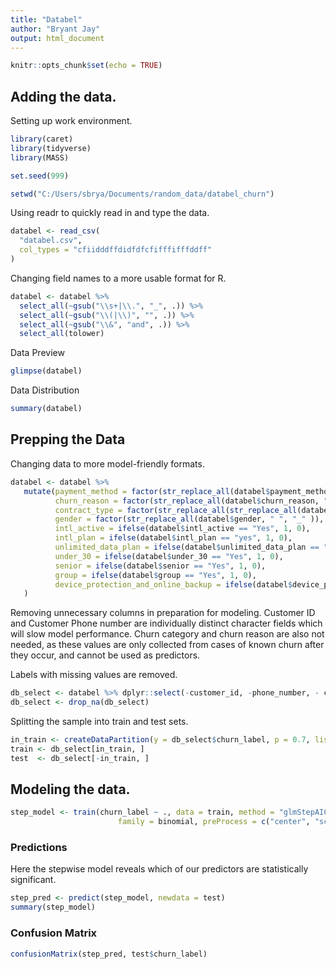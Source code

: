 ---
title: "Databel"
author: "Bryant Jay"
output: html_document
---

```{r setup, include=FALSE}
knitr::opts_chunk$set(echo = TRUE)
```

## Adding the data.

Setting up work environment.

```{r prep, warning = FALSE, message=FALSE}
library(caret)
library(tidyverse)
library(MASS)

set.seed(999)

setwd("C:/Users/sbrya/Documents/random_data/databel_churn")
```

Using readr to quickly read in and type the data.

```{r readr}
databel <- read_csv(
  "databel.csv",
  col_types = "cfiidddffdidfdfcfifffifffddff"
)
```

Changing field names to a more usable format for R.

``` {r names}
databel <- databel %>%  
  select_all(~gsub("\\s+|\\.", "_", .)) %>%
  select_all(~gsub("\\(|\\)", "", .)) %>%
  select_all(~gsub("\\&", "and", .)) %>%
  select_all(tolower)
```

Data Preview

```{r glimpse}
glimpse(databel)
```

Data Distribution

```{r summary}
summary(databel)
```

## Prepping the Data

Changing data to more model-friendly formats.

```{r data_readability}
databel <- databel %>%
   mutate(payment_method = factor(str_replace_all(databel$payment_method, " ", "_" )),
          churn_reason = factor(str_replace_all(databel$churn_reason, " ", "_" )),
          contract_type = factor(str_replace_all(str_replace_all(databel$contract_type, " ", "_" ), "-", "_" )),
          gender = factor(str_replace_all(databel$gender, " ", "_" )),
          intl_active = ifelse(databel$intl_active == "Yes", 1, 0),
          intl_plan = ifelse(databel$intl_plan == "yes", 1, 0),
          unlimited_data_plan = ifelse(databel$unlimited_data_plan == "Yes", 1, 0),
          under_30 = ifelse(databel$under_30 == "Yes", 1, 0),
          senior = ifelse(databel$senior == "Yes", 1, 0),
          group = ifelse(databel$group == "Yes", 1, 0),
          device_protection_and_online_backup = ifelse(databel$device_protection_and_online_backup == "Yes", 1, 0)
   )
```

Removing unnecessary columns in preparation for modeling. Customer ID and Customer Phone number are individually distinct character fields which will slow model performance. Churn category and churn reason are also not needed, as these values are only collected from cases of known churn after they occur, and cannot be used as predictors.

Labels with missing values are removed.

```{r col_selection}
db_select <- databel %>% dplyr::select(-customer_id, -phone_number, - churn_category, -churn_reason)
db_select <- drop_na(db_select)
```

Splitting the sample into train and test sets.

```{r splitting}
in_train <- createDataPartition(y = db_select$churn_label, p = 0.7, list = FALSE)
train <- db_select[in_train, ]
test  <- db_select[-in_train, ]
```

## Modeling the data.

```{r model, results='hide', warning=FALSE}
step_model <- train(churn_label ~ ., data = train, method = "glmStepAIC",
                        family = binomial, preProcess = c("center", "scale", "nzv"))
```

### Predictions

Here the stepwise model reveals which of our predictors are statistically significant.

```{r predictions}

step_pred <- predict(step_model, newdata = test)
summary(step_model)
```

### Confusion Matrix

```{r confucion_matrix}
confusionMatrix(step_pred, test$churn_label)
```